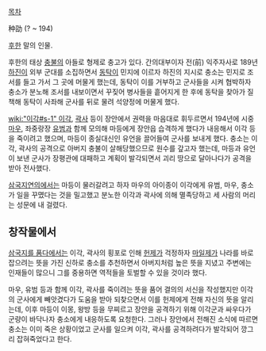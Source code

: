 [[목차]]

种劭
(? ~ 194)

[[후한]] 말의 인물. 

후한의 태상 [[충불]]의 아들로 형제로 충고가 있다. 간의대부이자 전(前) 익주자사로 189년 [[하진]]이 외부 군대를 소집하면서 [[동탁]]이 민지에 이르자 하진의 지시로 충소는 민지로 조서를 들고 가서 그 곳에 머물게 했는데, 동탁이 이를 거부하고 군사들을 시켜 협박하자 충소가 분노해 조서를 내보이면서 꾸짖어 병사들을 흩어지게 한 후에 동탁을 찾아가 질책해 동탁이 사좌해 군사를 뒤로 물려 석양정에 머물게 했다.

[[wiki:"이각#s-1" 이각]], [[곽사]] 등이 장안에서 권력을 마음대로 휘두르면서 194년에 시중 [[마우]], 좌중랑장 [[유범]]과 함께 모의해 마등에게 장안읍 습격하게 했다가 내응해서 이각 등을 죽이려고 했으며, 마등이 종실대신인 유언을 끌어들여 군사를 보내게 했다. 충소는 이각, 곽사의 공격으로 아버지 충불이 살해당했으므로 원수를 갚고자 했는데, 마등과 유언이 보낸 군사가 장평관에 대패하고 계획이 발각되면서 괴리 땅으로 달아나다가 공격을 받아 전사했다.

[[삼국지연의]]에서는 마등이 물러갈려고 하자 마우의 아이종이 이각에게 유범, 마우, 충소가 일을 꾸몄다는 것을 밀고했고 분노한 이각과 곽사에 의해 멸족당하고 세 사람의 머리는 성문에 내 걸렸다.

== 창작물에서 ==
[[삼국지를 품다]]에서는 이각, 곽사의 횡포로 인해 [[헌제]]가 걱정하자 [[마일제]]가 나라를 바로잡으려는 뜻을 가진 신하로 충소를 추천하면서 아버지처럼 높은 뜻을 지녔고 주변에는 인재들이 많으니 그를 중용하면 역적들을 토벌할 수 있을 것이라 했다.

마우, 유범 등과 함께 이각, 곽사를 죽이려는 뜻을 품어 결의의 서신을 작성했지만 이각의 군사에게 빼앗겼다가 도움을 받아 되찾으면서 이를 헌제에게 전해 자신의 뜻을 알리는데, 이후 마등이 이몽, 왕방 등을 무찌르고 장안을 공격하기 위해 이각군과 싸우다가 군량이 바닥나자 충소에게 내응하도록 요청한다. 그러나 장안에서 전해진 소식에 따르면 충소는 이미 죽은 상황이었고 군사를 일으켜 이각, 곽사를 공격하려다가 발각되어 깡그리 잡혀죽었다고 한다.
